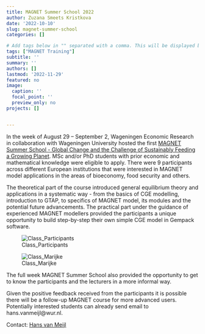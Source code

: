 ```yaml
---
title: MAGNET Summer School 2022
author: Zuzana Smeets Kristkova
date: '2022-10-10'
slug: magnet-summer-school
categories: []

# Add tags below in "" separated with a comma. This will be displayed below and nicely group items with the same tags.
tags: ["MAGNET Training"]
subtitle: ''
summary: ''
authors: []
lastmod: '2022-11-29'
featured: no
image:
  caption: ''
  focal_point: ''
  preview_only: no
projects: []


---
```

In the week of August 29 – September 2, Wageningen Economic Research in collaboration with Wageningen University hosted the first [MAGNET Summer School - Global Change and the Challenge of Sustainably Feeding a Growing Planet](https://www.wur.nl/en/activity/Global-Change-and-the-Challenge-of-Sustainably-Feeding-a-Growing-Planet-1.5-ECTS.htm). MSc and/or PhD students with prior economic and mathematical knowledge were eligible to apply. 
There were 9 participants across different European institutions that were interested in MAGNET model applications in the areas of bioeconomy, food security and others.

The theoretical part of the course introduced general equilibrium theory and applications in a systematic way - from the basics of CGE modelling, introduction to GTAP, to specifics of MAGNET model, its modules and the potential future advancements. The practical part under the guidance of experienced MAGNET modellers provided the participants a unique opportunity to build step-by-step their own simple CGE model in Gempack software.

![Class_Participants](Class_Participants.jpg "Class_Participants")

![Class_Marijke](Class_Marijke.jpg "Class_Marijke")

The full week MAGNET Summer School also provided the opportunity to get to know the participants and the lecturers in a more informal way.

Given the positive feedback received from the participants it is possible there will be a follow-up MAGNET course for more advanced users. Potentially interested students can already send email to hans.vanmeijl@wur.nl.

Contact: [Hans van Meijl](/author/hans-van-meijl/)
